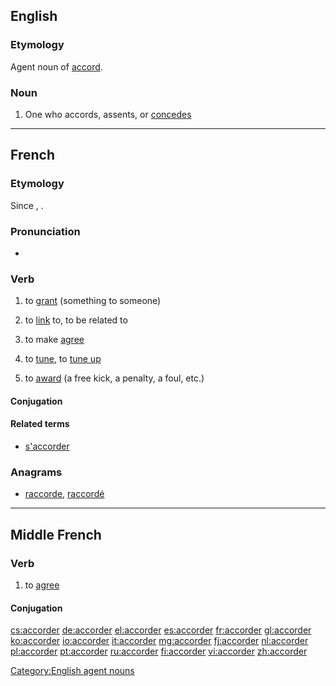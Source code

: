 ==English==

===Etymology===
Agent noun of [[accord]].

===Noun===
{{en-noun}}

# {{rare}} One who accords, assents, or [[concedes]]

[[Category:English agent nouns]]

----

==French==

===Etymology===
Since {{etyl|fro|fr}}, {{suffix|accord|er|lang=fr}}.

===Pronunciation===
* {{audio|Fr-accorder.ogg|Audio}}

===Verb===
{{fr-verb}}

# {{transitive}} to [[grant]] (something to someone)
# to [[link]] to, to be related to
# {{grammar|lang=fr}} to make [[agree]]
# {{music|lang=fr}} to [[tune]], to [[tune up]]
# {{sports|lang=fr}} to [[award]] (a free kick, a penalty, a foul, etc.)

====Conjugation====
{{fr-conj-er|accord|avoir}}

====Related terms====
* [[s'accorder]]

===Anagrams===
* [[raccorde#French|raccorde]], [[raccordé#French|raccordé]]

----

==Middle French==

===Verb===
{{head|frm|verb}}

# {{transitive|lang=frm}} to [[agree]]

====Conjugation====
{{frm-conj-er|accord}}

[[cs:accorder]]
[[de:accorder]]
[[el:accorder]]
[[es:accorder]]
[[fr:accorder]]
[[gl:accorder]]
[[ko:accorder]]
[[io:accorder]]
[[it:accorder]]
[[mg:accorder]]
[[fj:accorder]]
[[nl:accorder]]
[[pl:accorder]]
[[pt:accorder]]
[[ru:accorder]]
[[fi:accorder]]
[[vi:accorder]]
[[zh:accorder]]
